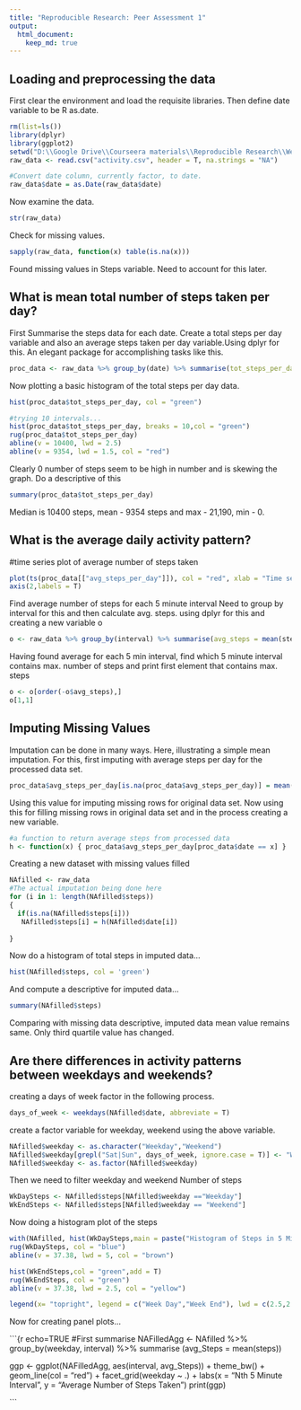 ```yaml
---
title: "Reproducible Research: Peer Assessment 1"
output: 
  html_document:
    keep_md: true
---
```



## Loading and preprocessing the data
First clear the environment and load the requisite libraries.
Then define date variable to be R as.date.

```r
rm(list=ls())
library(dplyr)
library(ggplot2)
setwd("D:\\Google Drive\\Courseera materials\\Reproducible Research\\Week 1 Project")
raw_data <- read.csv("activity.csv", header = T, na.strings = "NA")

#Convert date column, currently factor, to date.
raw_data$date = as.Date(raw_data$date)
```

Now examine the data.

```r
str(raw_data)
```

Check for missing values.

```r
sapply(raw_data, function(x) table(is.na(x)))
```
Found missing values in Steps variable. Need to account for this later.

## What is mean total number of steps taken per day?

First Summarise the steps data for each date. Create a total steps per day variable and also an average steps taken per day variable.Using dplyr for this. An elegant package for accomplishing tasks like this.


```r
proc_data <- raw_data %>% group_by(date) %>% summarise(tot_steps_per_day = sum(steps, na.rm = T), avg_steps_per_day = mean(steps, na.rm = T))

```

Now plotting a basic histogram of the total steps per day data.

```r
hist(proc_data$tot_steps_per_day, col = "green")

#trying 10 intervals...
hist(proc_data$tot_steps_per_day, breaks = 10,col = "green")
rug(proc_data$tot_steps_per_day)
abline(v = 10400, lwd = 2.5)
abline(v = 9354, lwd = 1.5, col = "red")
```
Clearly 0 number of steps seem to be high in number and is skewing
the graph. Do a descriptive of this


```r
summary(proc_data$tot_steps_per_day)
```
Median is 10400 steps, mean - 9354 steps and max - 21,190, min - 0.

## What is the average daily activity pattern?

#time series plot of average number of steps taken
```r
plot(ts(proc_data[["avg_steps_per_day"]]), col = "red", xlab = "Time series plot", ylab = "Total steps per day")
axis(2,labels = T)
```
Find average number of steps for each 5 minute interval
Need to group by interval for this and then calculate avg. steps.
using dplyr for this and creating a new variable o
```r
o <- raw_data %>% group_by(interval) %>% summarise(avg_steps = mean(steps, na.rm = T)) 
```

Having found average for each 5 min interval, find which 5 minute interval contains max. number of steps and print first element that contains max. steps
```r
o <- o[order(-o$avg_steps),]
o[1,1]

```

## Imputing Missing Values

Imputation can be done in many ways. Here, illustrating a simple mean imputation. For this, first imputing with average steps per day for the processed data set.

```r
proc_data$avg_steps_per_day[is.na(proc_data$avg_steps_per_day)] = mean(proc_data$avg_steps_per_day[!is.na(proc_data$avg_steps_per_day)])

```

Using this value for imputing missing rows for original data set.
Now using this for filling missing rows in original data set and in the process creating a new variable.

```r
#a function to return average steps from processed data
h <- function(x) { proc_data$avg_steps_per_day[proc_data$date == x] }
```

Creating a new dataset with missing values filled
```r
NAfilled <- raw_data
#The actual imputation being done here
for (i in 1: length(NAfilled$steps))
{
  if(is.na(NAfilled$steps[i]))
   NAfilled$steps[i] = h(NAfilled$date[i])
  
}
```

Now do a histogram of total steps in imputed data...
```r
hist(NAfilled$steps, col = 'green')
```

And compute a descriptive for imputed data...
```r
summary(NAfilled$steps)
```

Comparing with missing data descriptive, imputed data mean value remains same. Only third quartile value has changed.



## Are there differences in activity patterns between weekdays and weekends?
creating a days of week factor in the following process.
```r
days_of_week <- weekdays(NAfilled$date, abbreviate = T)
```

create a factor variable for weekday, weekend using the above variable.

```r
NAfilled$weekday <- as.character("Weekday","Weekend")
NAfilled$weekday[grepl("Sat|Sun", days_of_week, ignore.case = T)] <- "Weekend"
NAfilled$weekday <- as.factor(NAfilled$weekday)
```

Then we need to filter weekday and weekend Number of steps 
```r
WkDaySteps <- NAfilled$steps[NAfilled$weekday =="Weekday"]
WkEndSteps <- NAfilled$steps[NAfilled$weekday == "Weekend"]
```

Now doing a histogram plot of the steps
```r
with(NAfilled, hist(WkDaySteps,main = paste("Histogram of Steps in 5 Min interval"), xlab = "nth 5 Min interval",col = "blue"))
rug(WkDaySteps, col = "blue")
abline(v = 37.38, lwd = 5, col = "brown")

hist(WkEndSteps,col = "green",add = T)
rug(WkEndSteps, col = "green")
abline(v = 37.38, lwd = 2.5, col = "yellow")

legend(x= "topright", legend = c("Week Day","Week End"), lwd = c(2.5,2.5), col = c("blue", "green"))
```

Now for creating panel plots...

```{r echo=TRUE
#First summarise 
NAFilledAgg <- NAfilled %>% group_by(weekday, interval) %>% summarise (avg_Steps = mean(steps))

ggp <- ggplot(NAFilledAgg, aes(interval, avg_Steps)) + theme_bw() + geom_line(col = "red") + facet_grid(weekday ~ .) + labs(x = "Nth 5 Minute Interval", y = "Average Number of Steps Taken")
print(ggp)

```



